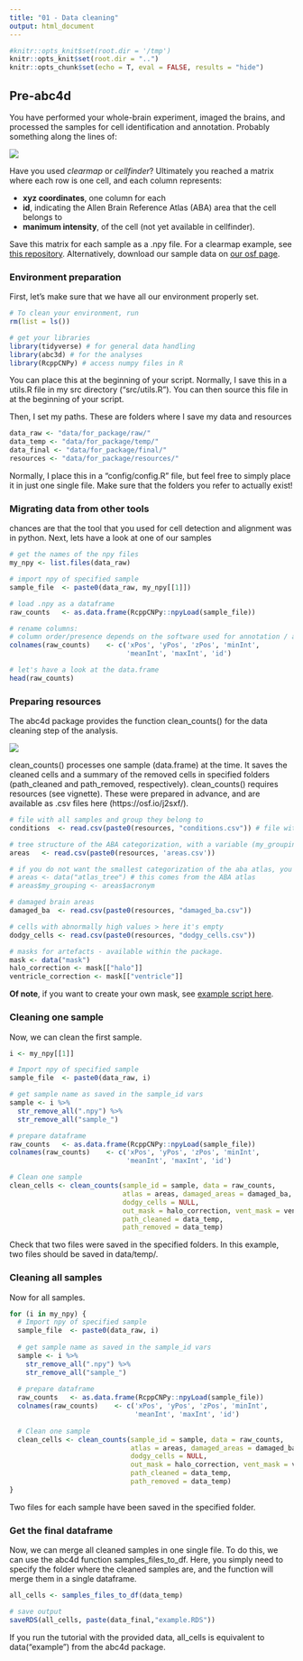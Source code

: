 ```yaml
---
title: "01 - Data cleaning"
output: html_document
---
```

```r
#knitr::opts_knit$set(root.dir = '/tmp')
knitr::opts_knit$set(root.dir = "..")
knitr::opts_chunk$set(echo = T, eval = FALSE, results = "hide")
```

## Pre-abc4d
You have performed your whole-brain experiment, imaged the brains, and processed the samples for cell identification and annotation. Probably something along the lines of: 

![](img/preabc4d.svg)

Have you used *clearmap* or *cellfinder*? Ultimately you reached a matrix where each row is one cell, and each column represents: 

- **xyz coordinates**, one column for each
- **id**, indicating the Allen Brain Reference Atlas (ABA) area that the cell belongs to
- **manimum intensity**, of the cell (not yet available in cellfinder).


Save this matrix for each sample as a .npy file. For a clearmap example, see [this repository](https://github.com/heike-s/clearmap_processing). Alternatively, download our sample data on [our osf page](https://osf.io/j2sxf/).


### Environment preparation
First, let's make sure that we have all our environment properly set. 

```r
# To clean your environment, run
rm(list = ls())

# get your libraries
library(tidyverse) # for general data handling
library(abc3d) # for the analyses
library(RcppCNPy) # access numpy files in R

```

You can place this at the beginning of your script. Normally, I save this in a utils.R file in my src directory ("src/utils.R"). You can then source this file in at the beginning of your script. 

Then, I set my paths. These are folders where I save my data and resources

```r
data_raw <- "data/for_package/raw/"
data_temp <- "data/for_package/temp/"
data_final <- "data/for_package/final/"
resources <- "data/for_package/resources/"
```

Normally, I place this in a "config/config.R" file, but feel free to simply place it in just one single file. Make sure that the folders you refer to actually exist!

### Migrating data from other tools
chances are that the tool that you used for cell detection and alignment was in python. 
Next, lets have a look at one of our samples

```r
# get the names of the npy files
my_npy <- list.files(data_raw)

# import npy of specified sample
sample_file  <- paste0(data_raw, my_npy[[1]])

# load .npy as a dataframe
raw_counts   <- as.data.frame(RcppCNPy::npyLoad(sample_file))

# rename columns: 
# column order/presence depends on the software used for annotation / alignment
colnames(raw_counts)    <- c('xPos', 'yPos', 'zPos', 'minInt',
                             'meanInt', 'maxInt', 'id')

# let's have a look at the data.frame
head(raw_counts)
```

  
### Preparing resources
The abc4d package provides the function clean_counts() for the data cleaning step of the analysis. 

![](img/data_cleaning.svg)

clean_counts() processes one sample (data.frame) at the time. It saves the cleaned cells and a summary of the removed cells in specified folders (path_cleaned and path_removed, respectively). 
clean_counts() requires resources (see vignette). These were prepared in advance, and are available as .csv files here (https://osf.io/j2sxf/).

```r
# file with all samples and group they belong to
conditions  <- read.csv(paste0(resources, "conditions.csv")) # file with all samples

# tree structure of the ABA categorization, with a variable (my_grouping) with the wanted spatial resolution - see vignette
areas   <- read.csv(paste0(resources, 'areas.csv'))

# if you do not want the smallest categorization of the aba atlas, you can simply:
# areas <- data("atlas_tree") # this comes from the ABA atlas
# areas$my_grouping <- areas$acronym

# damaged brain areas
damaged_ba  <- read.csv(paste0(resources, "damaged_ba.csv")) 

# cells with abnormally high values > here it's empty
dodgy_cells <- read.csv(paste0(resources, "dodgy_cells.csv"))

# masks for artefacts - available within the package. 
mask <- data("mask")
halo_correction <- mask[["halo"]]
ventricle_correction <- mask[["ventricle"]]

```

**Of note**, if you want to create your own mask, see [example script here](https://github.com/valeriabonapersona/footshock_brain/tree/main/py).


### Cleaning one sample
Now, we can clean the first sample.

```r
i <- my_npy[[1]]

# Import npy of specified sample
sample_file  <- paste0(data_raw, i)

# get sample name as saved in the sample_id vars
sample <- i %>% 
  str_remove_all(".npy") %>% 
  str_remove_all("sample_")

# prepare dataframe
raw_counts   <- as.data.frame(RcppCNPy::npyLoad(sample_file))
colnames(raw_counts)    <- c('xPos', 'yPos', 'zPos', 'minInt',
                             'meanInt', 'maxInt', 'id')

# Clean one sample
clean_cells <- clean_counts(sample_id = sample, data = raw_counts,
                            atlas = areas, damaged_areas = damaged_ba,
                            dodgy_cells = NULL,
                            out_mask = halo_correction, vent_mask = ventricle_correction,
                            path_cleaned = data_temp, 
                            path_removed = data_temp)
```

Check that two files were saved in the specified folders. In this example, two files should be saved in data/temp/.

### Cleaning all samples
Now for all samples.
```r

for (i in my_npy) {
  # Import npy of specified sample
  sample_file  <- paste0(data_raw, i)
  
  # get sample name as saved in the sample_id vars
  sample <- i %>% 
    str_remove_all(".npy") %>% 
    str_remove_all("sample_")
  
  # prepare dataframe
  raw_counts   <- as.data.frame(RcppCNPy::npyLoad(sample_file))
  colnames(raw_counts)    <- c('xPos', 'yPos', 'zPos', 'minInt',
                               'meanInt', 'maxInt', 'id')
  
  # Clean one sample
  clean_cells <- clean_counts(sample_id = sample, data = raw_counts,
                              atlas = areas, damaged_areas = damaged_ba,
                              dodgy_cells = NULL,
                              out_mask = halo_correction, vent_mask = ventricle_correction,
                              path_cleaned = data_temp, 
                              path_removed = data_temp)
}

```

Two files for each sample have been saved in the specified folder. 

### Get the final dataframe
Now, we can merge all cleaned samples in one single file. To do this, we can use the abc4d function samples_files_to_df. Here, you simply need to specify the folder where the cleaned samples are, and the function will merge them in a single dataframe.

```r
all_cells <- samples_files_to_df(data_temp)

# save output
saveRDS(all_cells, paste(data_final,"example.RDS"))
```

If you run the tutorial with the provided data, all_cells is equivalent to data("example") from the abc4d package.

